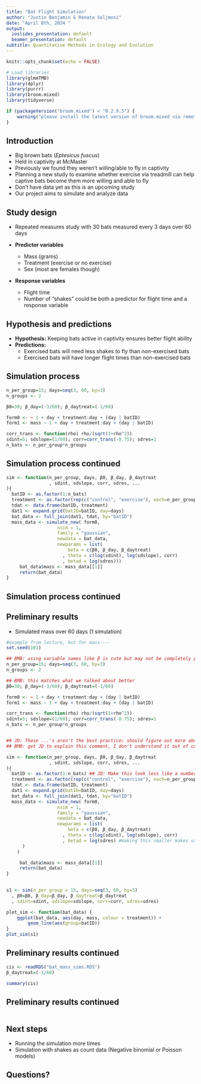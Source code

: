 ```yaml
---
title: "Bat Flight Simulation"
author: "Justin Benjamin & Renata Soljmosi"
date: "April 8th, 2024 "
output:
  ioslides_presentation: default
  beamer_presentation: default
subtitle: Quantitative Methods in Ecology and Evolution
---
```


```r
knitr::opts_chunk$set(echo = FALSE)

# Load libraries
library(glmmTMB)
library(dplyr)
library(purrr)
library(broom.mixed)
library(tidyverse)

if (packageVersion("broom.mixed") < "0.2.9.5") {
    warning("please install the latest version of broom.mixed via remotes::install_github('bbolker/broom.mixed')")
}
```

## Introduction

- Big brown bats (*Eptesicus fuscus*)
- Held in captivity at McMaster 
- Previously we found they weren't willing/able to fly in captivity
- Planning a new study to examine whether exercise via treadmill can help captive
bats become them more willing and able to fly
- Don't have data yet as this is an upcoming study
- Our project aims to simulate and analyze data 

## Study design

- Repeated measures study with 30 bats measured every 3 days over 60 days

- **Predictor variables**
    - Mass (grams)
    - Treatment (exercise or no exercise)
    - Sex (most are females though)

- **Response variables**
    - Flight time
    - Number of "shakes" could be both a predictor for flight time and a response variable
    
## Hypothesis and predictions

- **Hypothesis:** Keeping bats active in captivity ensures better flight ability
- **Predictions:** 
    - Exercised bats will need less shakes to fly than non-exercised bats
    - Exercised bats will have longer flight times than non-exercised bats

## Simulation process
```r
n_per_group=15; days=seq(3, 60, by=3)
n_groups <- 2

β0=30; β_day=(-3/60); β_daytreat=(-1/60)

form0 <- ~ 1 + day + treatment:day + (day | batID)
form1 <- mass ~ 1 + day + treatment:day + (day | batID)

corr_trans <- function(rho) rho/(sqrt(1+rho^2))
sdint=5; sdslope=(1/60); corr=corr_trans(-0.75); sdres=1
n_bats <- n_per_group*n_groups
```

## Simulation process continued
```r
sim <- function(n_per_group, days, β0, β_day, β_daytreat
                , sdint, sdslope, corr, sdres, ...
){
  batID <- as.factor(1:n_bats) 
  treatment <- as.factor(rep(c("control", "exercise"), each=n_per_group))
  tdat <- data.frame(batID, treatment)
  dat1 <- expand.grid(batID=batID, day=days)
  bat_data <- full_join(dat1, tdat, by="batID")
  mass_data <- simulate_new( form0,
                   nsim = 1,
                   family = "gaussian",
                   newdata = bat_data,
                   newparams = list(
                       beta = c(β0, β_day, β_daytreat) 
                     , theta = c(log(sdint), log(sdslope), corr)
                     , betad = log(sdres)))
     bat_data$mass <- mass_data[[1]]
     return(bat_data)
}
```

## Simulation process continued





## Preliminary results

- Simulated mass over 60 days (1 simulation)
```r
#example from lecture, but for mass----
set.seed(101)

## BMB: using variable names like β is cute but may not be completely portable
n_per_group=15; days=seq(3, 60, by=3)
n_groups <- 2

## BMB: this matches what we talked about better
β0=30; β_day=(-3/60); β_daytreat=(-1/60)

form0 <- ~ 1 + day + treatment:day + (day | batID)
form1 <- mass ~ 1 + day + treatment:day + (day | batID)

corr_trans <- function(rho) rho/(sqrt(1+rho^2))
sdint=5; sdslope=(1/60); corr=corr_trans(-0.75); sdres=1
n_bats <- n_per_group*n_groups


## JD: These ...'s aren't the best practice; should figure out more about map
## BMB: get JD to explain this comment, I don't understand it out of context

sim <- function(n_per_group, days, β0, β_day, β_daytreat
                , sdint, sdslope, corr, sdres, ...
){
  batID <- as.factor(1:n_bats) ## JD: Make this look less like a number with paste()
  treatment <- as.factor(rep(c("control", "exercise"), each=n_per_group))
  tdat <- data.frame(batID, treatment)
  dat1 <- expand.grid(batID=batID, day=days)
  bat_data <- full_join(dat1, tdat, by="batID")
  mass_data <- simulate_new( form0,
                   nsim = 1,
                   family = "gaussian",
                   newdata = bat_data,
                   newparams = list(
                       beta = c(β0, β_day, β_daytreat) 
                     , theta = c(log(sdint), log(sdslope), corr)
                     , betad = log(sdres) #making this smaller makes variation smaller
      )
    )

     bat_data$mass <- mass_data[[1]]
     return(bat_data)
}
    

s1 <- sim(n_per_group = 15, days=seq(3, 60, by=3)
  , β0=β0, β_day=β_day, β_daytreat=β_daytreat
  , sdint=sdint, sdslope=sdslope, corr=corr, sdres=sdres)

plot_sim <- function(bat_data) {
    ggplot(bat_data, aes(day, mass, colour = treatment)) +
        geom_line(aes(group=batID))
}
plot_sim(s1)
```

## Preliminary results continued

```r
cis <- readRDS("bat_mass_sims.RDS")
β_daytreat=(-1/60)

summary(cis)
```

## Preliminary results continued

```r

```

## Next steps

- Running the simulation more times
- Simulation with shakes as count data (Negative binomial or Poisson models)

## Questions?
